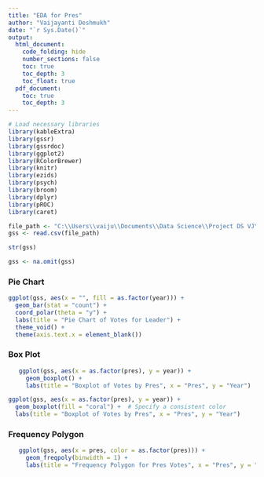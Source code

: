 ```yaml
---
title: "EDA for Pres"
author: "Vaijayanti Deshmukh"
date: "`r Sys.Date()`"
output:
  html_document:
    code_folding: hide
    number_sections: false
    toc: true
    toc_depth: 3
    toc_float: true
  pdf_document:
    toc: true
    toc_depth: 3
---
```



```r
# Load necessary libraries
library(kableExtra)
library(gssr)
library(gssrdoc)
library(ggplot2)
library(RColorBrewer)
library(knitr)
library(ezids)
library(psych)
library(broom)
library(dplyr)
library(pROC)
library(caret)
```

```r
file_path <- "C:\\Users\\vaiju\\Documents\\Data Science\\Project DS VJ\\Project2 VD\\GSS_data.csv"
gss <- read.csv(file_path)

str(gss)

gss <- na.omit(gss)
```

### Pie Chart
```r
ggplot(gss, aes(x = "", fill = as.factor(year))) + 
  geom_bar(stat = "count") + 
  coord_polar(theta = "y") + 
  labs(title = "Pie Chart of Votes for Leader") + 
  theme_void() +
  theme(axis.text.x = element_blank())

```

### Box Plot
```r
   ggplot(gss, aes(x = as.factor(pres), y = year)) + 
     geom_boxplot() + 
     labs(title = "Boxplot of Votes by Pres", x = "Pres", y = "Year")
```


```r
ggplot(gss, aes(x = as.factor(pres), y = year)) + 
  geom_boxplot(fill = "coral") +  # Specify a consistent color
  labs(title = "Boxplot of Votes by Pres", x = "Pres", y = "Year")

```

### Frequency Polygon
```r
   ggplot(gss, aes(x = pres, color = as.factor(pres))) + 
     geom_freqpoly(binwidth = 1) + 
     labs(title = "Frequency Polygon for Pres Votes", x = "Pres", y = "Frequency")
```

